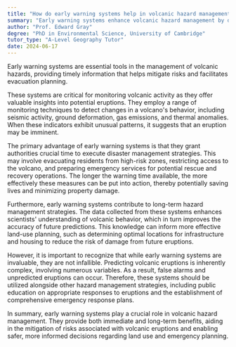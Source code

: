 ```yaml
---
title: "How do early warning systems help in volcanic hazard management?"
summary: "Early warning systems enhance volcanic hazard management by delivering timely information, which helps mitigate risks and facilitates effective evacuation planning."
author: "Prof. Edward Gray"
degree: "PhD in Environmental Science, University of Cambridge"
tutor_type: "A-Level Geography Tutor"
date: 2024-06-17
---
```


Early warning systems are essential tools in the management of volcanic hazards, providing timely information that helps mitigate risks and facilitates evacuation planning.

These systems are critical for monitoring volcanic activity as they offer valuable insights into potential eruptions. They employ a range of monitoring techniques to detect changes in a volcano's behavior, including seismic activity, ground deformation, gas emissions, and thermal anomalies. When these indicators exhibit unusual patterns, it suggests that an eruption may be imminent.

The primary advantage of early warning systems is that they grant authorities crucial time to execute disaster management strategies. This may involve evacuating residents from high-risk zones, restricting access to the volcano, and preparing emergency services for potential rescue and recovery operations. The longer the warning time available, the more effectively these measures can be put into action, thereby potentially saving lives and minimizing property damage.

Furthermore, early warning systems contribute to long-term hazard management strategies. The data collected from these systems enhances scientists' understanding of volcanic behavior, which in turn improves the accuracy of future predictions. This knowledge can inform more effective land-use planning, such as determining optimal locations for infrastructure and housing to reduce the risk of damage from future eruptions.

However, it is important to recognize that while early warning systems are invaluable, they are not infallible. Predicting volcanic eruptions is inherently complex, involving numerous variables. As a result, false alarms and unpredicted eruptions can occur. Therefore, these systems should be utilized alongside other hazard management strategies, including public education on appropriate responses to eruptions and the establishment of comprehensive emergency response plans.

In summary, early warning systems play a crucial role in volcanic hazard management. They provide both immediate and long-term benefits, aiding in the mitigation of risks associated with volcanic eruptions and enabling safer, more informed decisions regarding land use and emergency planning.
    